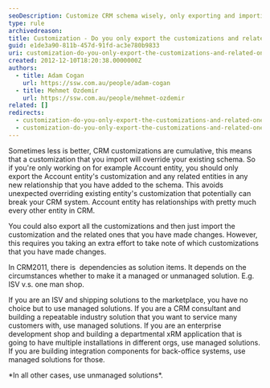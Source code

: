 ```yaml
---
seoDescription: Customize CRM schema wisely, only exporting and importing changes to specific entities or relationships to avoid unexpected overriding of existing customizations.
type: rule
archivedreason:
title: Customization - Do you only export the customizations and related ones that you have made?
guid: e1de3a90-811b-457d-91fd-ac3e780b9833
uri: customization-do-you-only-export-the-customizations-and-related-ones-that-you-have-made-only-for-crm-4-0
created: 2012-12-10T18:20:38.0000000Z
authors:
  - title: Adam Cogan
    url: https://ssw.com.au/people/adam-cogan
  - title: Mehmet Ozdemir
    url: https://ssw.com.au/people/mehmet-ozdemir
related: []
redirects:
  - customization-do-you-only-export-the-customizations-and-related-ones-that-you-have-made-(only-for-crm-4-0)
  - customization-do-you-only-export-the-customizations-and-related-ones-that-you-have-made
---
```


Sometimes less is better, CRM customizations are cumulative, this means that a customization that you import will override your existing schema. So if you're only working on for example Account entity, you should only export the Account entity's customization and any related entities in any new relationship that you have added to the schema. This avoids unexpected overriding existing entity's customization that potentially can break your CRM system.
Account entity has relationships with pretty much every other entity in CRM.

You could also export all the customizations and then just import the customization and the related ones that you have made changes. However, this requires you taking an extra effort to take note of which customizations that you have made changes.

In CRM2011, there is  dependencies as solution items. It depends on the circumstances whether to make it a managed or unmanaged solution. E.g. ISV v.s. one man shop.

If you are an ISV and shipping solutions to the marketplace, you have no choice but to use managed solutions. If you are a CRM consultant and building a repeatable industry solution that you want to service many customers with, use managed solutions. If you are an enterprise development shop and building a departmental xRM application that is going to have multiple installations in different orgs, use managed solutions. If you are building integration components for back-office systems, use managed solutions for those.

\*In all other cases, use unmanaged solutions\*.
